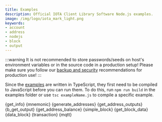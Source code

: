```yaml
---
title: Examples
description: Official IOTA Client Library Software Node.js examples.
image: /img/logo/iota_mark_light.png
keywords:
- account
- address
- nodejs
- block
- output
---
```



:::warning
It is not recommended to store passwords/seeds on host's environment variables or in the source code in a production setup! Please make sure you follow our [backup and security](https://wiki.iota.org/chrysalis-docs/guides/backup_security) recommendations for production use!
:::

Since the [examples](https://github.com/iotaledger/iota.rs/tree/develop/bindings/nodejs/examples) are written in TypeScript, they first need to be compiled to JavaScript before you can run them.
To do this, run `npm run build` in the examples folder or use `tsc exampleName.js` to compile a specific example.

<CodeBlock className="language-javascript">
  {get_info}
</CodeBlock>

<CodeBlock className="language-javascript">
  {mnemonic}
</CodeBlock>

<CodeBlock className="language-javascript">
  {generate_addresses}
</CodeBlock>

<CodeBlock className="language-javascript">
  {get_address_outputs}
</CodeBlock>

<CodeBlock className="language-javascript">
  {b_get_output}
</CodeBlock>

<CodeBlock className="language-javascript">
  {get_address_balance}
</CodeBlock>

<CodeBlock className="language-javascript">
  {simple_block}
</CodeBlock>

<CodeBlock className="language-javascript">
  {get_block_data}
</CodeBlock>

<CodeBlock className="language-javascript">
  {data_block}
</CodeBlock>

<CodeBlock className="language-javascript">
  {transaction}
</CodeBlock>

<CodeBlock className="language-javascript">
  {mqtt}
</CodeBlock>
